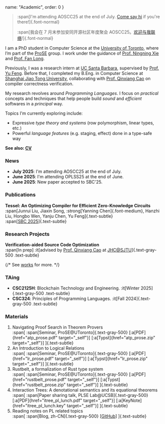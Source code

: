   name: "Academic",
  order: 0
}

> :span[I'm attending AOSCC25 at the end of July. [Come say hi](aoscc25) if you're there!]{.font-normal}
>
> :span[我会在 7 月末参加安同开源社区年度聚会 AOSCC25。[欢迎与我联络](aoscc25#安同开源社区年度聚会)!]{.font-normal}

I am a PhD student in Computer Science at the [University of Toronto](https://www.utoronto.ca/), where I’m part of the [ProSE](https://www.cs.toronto.edu/~prose/) group. I work under the guidance of [Prof. Ningning Xie](https://xnning.github.io/) and [Prof. Fan Long](https://www.cs.toronto.edu/~fanl/).

Previously, I was a research intern at [UC Santa Barbara](https://www.ucsb.edu/), supervised by [Prof. Yu Feng](https://fredfeng.github.io/). Before that, I completed my B.Eng. in Computer Science at [Shanghai Jiao Tong University](https://en.sjtu.edu.cn/), collaborating with [Prof. Qinxiang Cao](https://jhc.sjtu.edu.cn/people/members/faculty/qinxiang-cao.html) on compiler correctness verification.

My research revolves around *Programming Languages*. I focus on *practical* concepts and techniques that help people build *sound* and *efficient* softwares in a *principal* way.

Topics I'm currently exploring include:
- Expressive *type theory and systems* (row polymorphism, linear types, etc.)
- Powerful *language features* (e.g. staging, effect) done in a type-safe way

**See also: [CV](cv.pdf)**

### News

- **July 2025**: I'm attending AOSCC25 at the end of July.
- **June 2025**: I'm attending OPLSS25 at the end of June.
- **June 2025**: New paper accepted to SBC'25.

### Publications

**Tessel: An Optimizing Compiler for Efficient Zero-Knowledge Circuits**\
:span[Junrui Liu, Jiaxin Song, :strong[Yanning Chen]{.font-medium}, Hanzhi Liu, Hongbo Wen, Yanju Chen, Yu Feng]{.text-subtle}\
:span[[SBC 2025](https://www.sbc-conference.com/2025/)]{.text-subtle}

### Research Projects

**Verification-aided Source Code Optimization**\
:span[In prep]
:it[advised by [Prof. Qinxiang Cao](https://jhc.sjtu.edu.cn/people/members/faculty/qinxiang-cao.html) at [JHC@SJTU](https://jhc.sjtu.edu.cn/)]{.text-gray-500 .text-subtle}

{/* See [works](works) for more. */}

### TAing

- **CSC2125H**: Blockchain Technology and Engineering.
:it[Winter 2025]{.text-gray-500 .text-subtle}
- **CSC324**: Principles of Programming Languages.
:it[Fall 2024]{.text-gray-500 .text-subtle}

### Materials

1. Navigating Proof Search in Theorem Provers\
:span[
:span[Seminar, ProSE@UToronto]{.text-gray-500}
\[:a[PDF]{href="atp_prose.pdf" target="_self"}\] \[:a[Typst]{href="atp_prose.zip" target="_self"}\]
]{.text-subtle}
1. An Introduction to Logical Relations\
:span[
:span[Seminar, ProSE@UToronto]{.text-gray-500}
\[:a[PDF]{href="lr_prose.pdf" target="_self"}\] \[:a[Typst]{href="lr_prose.zip" target="_self"}\]
]{.text-subtle}
1. Rustbelt, a formalization of Rust type system\
:span[
:span[Seminar, ProSE@UToronto]{.text-gray-500}
\[:a[PDF]{href="rustbelt_prose.pdf" target="_self"}\] \[:a[Typst]{href="rustbelt_prose.zip" target="_self"}\]
]{.text-subtle}
1. Interaction Trees: A denotational semantics and its equational theorems\
:span[
:span[Paper sharing talk, PLSE Lab@UCSB]{.text-gray-500}
\[:a[PDF]{href="itree_pl_lunch.pdf" target="_self"}\] \[:a[KeyNote]{href="itree_pl_lunch.key" target="_self"}\]
]{.text-subtle}
1. Reading notes on PL related topics\
:span[
:span[Blog, zh-CN]{.text-gray-500}
\[[GitHub](https://github.com/PhotonQuantum/baka-notes)\]
]{.text-subtle}
